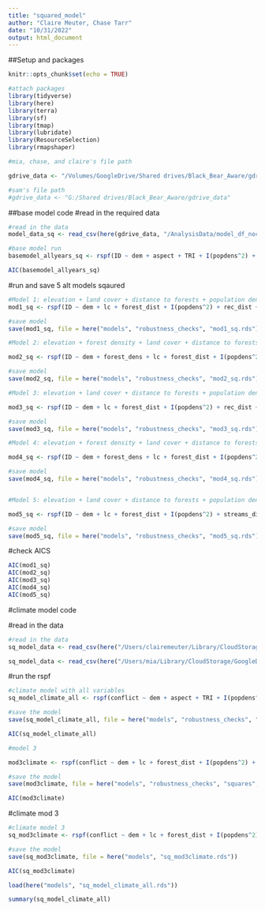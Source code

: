 ```yaml
---
title: "squared_model"
author: "Claire Meuter, Chase Tarr"
date: "10/31/2022"
output: html_document
---
```


##Setup and packages

```r
knitr::opts_chunk$set(echo = TRUE)

#attach packages
library(tidyverse)
library(here)
library(terra)
library(sf)
library(tmap)
library(lubridate)
library(ResourceSelection)
library(rmapshaper)

#mia, chase, and claire's file path

gdrive_data <- "/Volumes/GoogleDrive/Shared drives/Black_Bear_Aware/gdrive_data"

#sam's file path
#gdrive_data <- "G:/Shared drives/Black_Bear_Aware/gdrive_data"

```
##base model code
#read in the required data
```r
#read in the data
model_data_sq <- read_csv(here(gdrive_data, "/AnalysisData/model_df_noclimate/12_13_2022/model_data_allyears.csv"))
```

```r
#base model run
basemodel_allyears_sq <- rspf(ID ~ dem + aspect + TRI + I(popdens^2) + lc + I(road_dens^2) + road_dist + streams_dist + urban_dist + rec_dist + forest_dist + forest_dens, family = "binomial", m = 0, B = 1000, data = model_data_sq)
```
```r
AIC(basemodel_allyears_sq)
```


#run and save 5 alt models sqaured
```r
#Model 1: elevation + land cover + distance to forests + population density^2 + distance to recreational areas+ road density^2 + distance to urban areas
mod1_sq <- rspf(ID ~ dem + lc + forest_dist + I(popdens^2) + rec_dist + I(road_dens^2) + urban_dist, family = "binomial", m = 0, B = 1000, data = model_data_sq)

#save model 
save(mod1_sq, file = here("models", "robustness_checks", "mod1_sq.rds"))

#Model 2: elevation + forest density + land cover + distance to forests + population density^2 + distance to recreational areas + road density^2 + distance to urban areas

mod2_sq <- rspf(ID ~ dem + forest_dens + lc + forest_dist + I(popdens^2) + rec_dist + I(road_dens^2) + urban_dist, family = "binomial", m = 0, B = 1000, data = model_data_sq)

#save model 
save(mod2_sq, file = here("models", "robustness_checks", "mod2_sq.rds"))

#Model 3: elevation + land cover + distance to forests + population density^2 + distance to recreational areas + distance to streams + terrain ruggedness + distance to urban areas

mod3_sq <- rspf(ID ~ dem + lc + forest_dist + I(popdens^2) + rec_dist + streams_dist + TRI + urban_dist, family = "binomial", m = 0, B = 1000, data = model_data_sq)

#save model 
save(mod3_sq, file = here("models", "robustness_checks", "mod3_sq.rds"))

#Model 4: elevation + forest density + land cover + distance to forests + population density^2 + distance to recreational areas + distance to streams + distance to urban areas

mod4_sq <- rspf(ID ~ dem + forest_dens + lc + forest_dist + I(popdens^2) + rec_dist + streams_dist + urban_dist, family = "binomial", m = 0, B = 1000, data = model_data_sq)

#save model 
save(mod4_sq, file = here("models", "robustness_checks", "mod4_sq.rds"))


#Model 5: elevation + land cover + distance to forests + population density^2 + distance to streams + terrain ruggedness + distance to urban areas

mod5_sq <- rspf(ID ~ dem + lc + forest_dist + I(popdens^2) + streams_dist + TRI + urban_dist, family = "binomial", m = 0, B = 1000, data = model_data_sq)

#save model 
save(mod5_sq, file = here("models", "robustness_checks", "mod5_sq.rds"))


```
#check AICS
```r
AIC(mod1_sq)
AIC(mod2_sq)
AIC(mod3_sq)
AIC(mod4_sq)
AIC(mod5_sq)
```

#climate model code

#read in the data 
```r
#read in the data
sq_model_data <- read_csv(here("/Users/clairemeuter/Library/CloudStorage/GoogleDrive-clairemeuter@ucsb.edu/Shared drives/Black_Bear_Aware/gdrive_data/AnalysisData/model_df_climate/12_9_2022/climate_model_data_allyears.csv"))

sq_model_data <- read_csv(here("/Users/mia/Library/CloudStorage/GoogleDrive-mguarnieri@ucsb.edu/Shared drives/Black_Bear_Aware/gdrive_data/AnalysisData/model_df_climate/12_9_2022/climate_model_data_allyears.csv"))
```
#run the rspf 
```r
#climate model with all variables 
sq_model_climate_all <- rspf(conflict ~ dem + aspect + TRI + I(popdens^2)+ lc +  I(road_dens^2) + road_dist + streams_dist + urban_dist + rec_dist + forest_dist + forest_dens + dist_fire_1yr + dist_fire_23yrs + dist_fire_45yrs + drought, family = "binomial", m = 0, B = 1000, data = sq_model_data)

#save the model 
save(sq_model_climate_all, file = here("models", "robustness_checks", "squares", "sq_model_climate_all.rds"))

AIC(sq_model_climate_all)

#model 3

mod3climate <- rspf(conflict ~ dem + lc + forest_dist + I(popdens^2) + rec_dist + streams_dist + TRI + urban_dist + dist_fire_1yr + dist_fire_23yrs + dist_fire_45yrs + drought, family = "binomial", m = 0, B = 1000, data = sq_model_data)

#save the model 
save(mod3climate, file = here("models", "robustness_checks", "squares", "sq_mod3climate.rds"))

AIC(mod3climate)

```
#climate mod 3 
```r
#climate model 3 
sq_mod3climate <- rspf(conflict ~ dem + lc + forest_dist + I(popdens^2) + rec_dist + streams_dist + TRI + urban_dist + dist_fire_1yr + dist_fire_23yrs + dist_fire_45yrs + drought, family = "binomial", m = 0, B = 1000, data = sq_model_data)

#save the model 
save(sq_mod3climate, file = here("models", "sq_mod3climate.rds"))

AIC(sq_mod3climate)
```
```r
load(here("models", "sq_model_climate_all.rds"))

summary(sq_model_climate_all)
```

